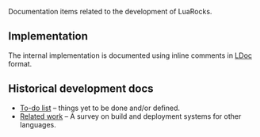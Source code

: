 Documentation items related to the development of LuaRocks.

== Implementation ==

The internal implementation is documented using inline comments in [https://github.com/stevedonovan/ldoc LDoc] format.

== Historical development docs ==

* [[To-do list]] – things yet to be done and/or defined.
* [[Related work]] – A survey on build and deployment systems for other languages.

